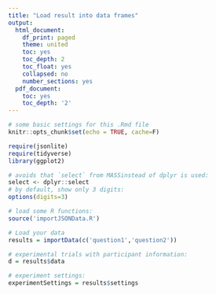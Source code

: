 ```yaml
---
title: "Load result into data frames"
output:
  html_document:
    df_print: paged
    theme: united
    toc: yes
    toc_depth: 2
    toc_float: yes
    collapsed: no
    number_sections: yes
  pdf_document:
    toc: yes
    toc_depth: '2'
---
```


```r
# some basic settings for this .Rmd file
knitr::opts_chunk$set(echo = TRUE, cache=F)
```

```r
require(jsonlite)
require(tidyverse)
library(ggplot2)

# avoids that `select` from MASSinstead of dplyr is used:
select <- dplyr::select
# by default, show only 3 digits:
options(digits=3)
```

```r

# load some R functions:
source('importJSONData.R')

# Load your data
results = importData(c('question1','question2'))

# experimental trials with participant information:
d = results$data

# experiment settings:
experimentSettings = results$settings

 
```

